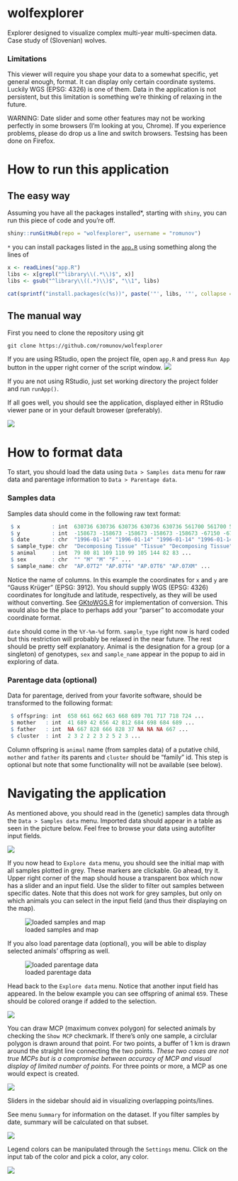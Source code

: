 # wolfexplorer
Explorer designed to visualize complex multi-year multi-specimen data. Case study of (Slovenian) wolves.

### Limitations
This viewer will require you shape your data to a somewhat specific, yet general enough, format. It can display only certain coordinate systems. Luckily WGS (EPSG: 4326) is one of them. Data in the application is not persistent, but this limitation is something we're thinking of relaxing in the future.

WARNING: Date slider and some other features may not be working perfectly in some browsers (I'm looking at you, Chrome). If you experience problems, please do drop us a line and switch browsers. Testsing has been done on Firefox.

# How to run this application
## The easy way

Assuming you have all the packages installed*, starting with `shiny`, you can run this piece of code and you're off.
```r
shiny::runGitHub(repo = "wolfexplorer", username = "romunov")
```

`*` you can install packages listed in the [`app.R`](https://github.com/romunov/wolfexplorer/blob/master/app.R#L1) using something along the lines of
```r
x <- readLines("app.R")
libs <- x[grepl("^library\\(.*\\)$", x)]
libs <- gsub("^library\\((.*)\\)$", "\\1", libs)

cat(sprintf("install.packages(c(%s))", paste('"', libs, '"', collapse = ", ", sep = "")))
```

## The manual way

First you need to clone the repository using git

```
git clone https://github.com/romunov/wolfexplorer
```

If you are using RStudio, open the project file, open `app.R` and press `Run App` button in the upper right corner of the script window.
![](./img/runapp.png)

If you are not using RStudio, just set working directory the project folder and run `runApp()`.

If all goes well, you should see the application, displayed either in RStudio viewer pane or in your default broweser (preferably).

![](./img/welcome.png)

# How to format data

To start, you should load the data using `Data > Samples data` menu for raw data and parentage information to `Data > Parentage data`.

### Samples data
Samples data should come in the following raw text format:

```r
 $ x          : int  630736 630736 630736 630736 630736 561700 561700 561700 618775 478450 ...
 $ y          : int  -158673 -158673 -158673 -158673 -158673 -67150 -67150 -67150 -136401 28000 ...
 $ date       : chr  "1996-01-14" "1996-01-14" "1996-01-14" "1996-01-14" ...
 $ sample_type: chr  "Decomposing Tissue" "Tissue" "Decomposing Tissue" "Tissue" ...
 $ animal     : int  79 80 81 109 110 99 105 144 82 83 ...
 $ sex        : chr  "" "M" "M" "F" ...
 $ sample_name: chr  "AP.07T2" "AP.07T4" "AP.07T6" "AP.07XM" ...
```

Notice the name of columns. In this example the coordinates for `x` and `y` are "Gauss Krüger" (EPSG: 3912). You should supply WGS (EPSG: 4326) coordinates for longitude and latitude, respectively, as they will be used without converting. See [GKtoWGS.R](https://github.com/romunov/wolfexplorer/blob/master/GKtoWGS.R) for implementation of conversion. This would also be the place to perhaps add your "parser" to accomodate your coordinate format.

`date` should come in the `%Y-%m-%d` form. `sample_type` right now is hard coded but this restriction will probably be relaxed in the near future. The rest should be pretty self explanatory. Animal is the designation for a group (or a singleton) of genotypes, `sex` and `sample_name` appear in the popup to aid in exploring of data.

### Parentage data (optional)
Data for parentage, derived from your favorite software, should be transformed to the following format:

```r
 $ offspring: int  658 661 662 663 668 689 701 717 718 724 ...
 $ mother   : int  41 689 42 656 42 812 684 698 684 689 ...
 $ father   : int  NA 667 828 666 828 37 NA NA NA 667 ...
 $ cluster  : int  2 3 2 2 2 3 2 5 2 3 ...
```
Column offspring is `animal` name (from samples data) of a putative child, `mother` and `father` its parents and `cluster` should be "family" id. This step is optional but note that some functionality will not be available (see below).

# Navigating the application
As mentioned above, you should read in the (genetic) samples data through the `Data > Samples data` menu. Imported data should appear in a table as seen in the picture below. Feel free to browse your data using autofilter input fields.

![](./img/load_samples_data.png)

If you now head to `Explore data` menu, you should see the initial map with all samples plotted in grey. These markers are clickable. Go ahead, try it.
Upper right corner of the map should house a transparent box which now has a slider and an input field. Use the slider to filter out samples between specific dates. Note that this does not work for grey samples, but only on which animals you can select in the input field (and thus their displaying on the map).

![loaded samples and map](./img/samples_loaded_map.png)

If you also load parentage data (optional), you will be able to display selected animals' offspring as well.

![loaded parentage data](./img/loaded_parentage_data.png)

Head back to the `Explore data` menu. Notice that another input field has appeared. In the below example you can see offspring of animal `659`. These should be colored orange if added to the selection.

![](./img/selected_all.png)

You can draw MCP (maximum convex polygon) for selected animals by checking the `Show MCP` checkmark. If there's only one sample, a circlular polygon is drawn around that point. For two points, a buffer of 1 km is drawn around the straight line connecting the two points. *These two cases are not true MCPs but is a compromise between accuracy of MCP and visual display of limited number of points.* For three points or more, a MCP as one would expect is created.

![](./img/mcp.png)

Sliders in the sidebar should aid in visualizing overlapping points/lines.

See menu `Summary` for information on the dataset. If you filter samples by date, summary will be calculated on that subset.

![](./img/summary.png)

Legend colors can be manipulated through the `Settings` menu. Click on the input tab of the color and pick a color, any color.

![](./img/color_setting.png)

